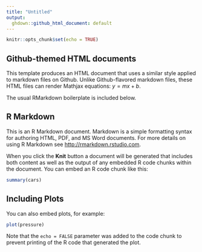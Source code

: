 ```yaml
---
title: "Untitled"
output: 
  ghdown::github_html_document: default
---
```


```r
knitr::opts_chunk$set(echo = TRUE)
```

## Github-themed HTML documents

This template produces an HTML document that uses a similar style applied to
markdown files on Github. Unlike Github-flavored markdown files, these HTML
files can render Mathjax equations: $y = mx + b$.

The usual RMarkdown boilerplate is included below.

## R Markdown

This is an R Markdown document. Markdown is a simple formatting syntax for
authoring HTML, PDF, and MS Word documents. For more details on using R Markdown
see <http://rmarkdown.rstudio.com>.

When you click the **Knit** button a document will be generated that includes
both content as well as the output of any embedded R code chunks within the
document. You can embed an R code chunk like this:

```r
summary(cars)
```

## Including Plots

You can also embed plots, for example:

```r
plot(pressure)
```

Note that the `echo = FALSE` parameter was added to the code chunk to prevent
printing of the R code that generated the plot.

